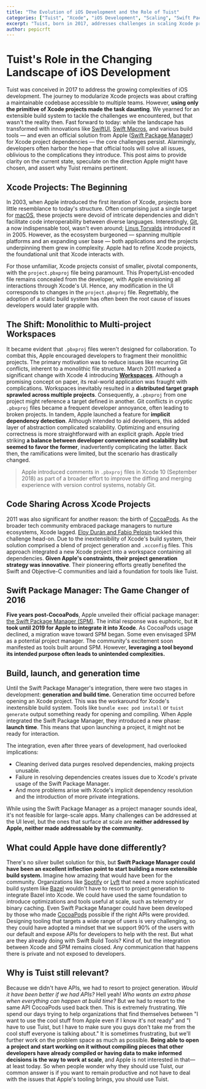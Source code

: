 ```yaml
---
title: "The Evolution of iOS Development and the Role of Tuist"
categories: ["Tuist", "Xcode", "iOS Development", "Scaling", "Swift Package Manager", "CocoaPods", "Build Systems", "Modularization"]
excerpt: "Tuist, born in 2017, addresses challenges in scaling Xcode projects. Despite new tools like the Swift Package Manager, the need for Tuist persists."
author: pepicrft
---
```


# Tuist's Role in the Changing Landscape of iOS Development

Tuist was conceived in 2017 to address the growing complexities of iOS development. The journey to modularize Xcode projects was about crafting a maintainable codebase accessible to multiple teams. However, **using only the primitive of Xcode projects made the task daunting**. We yearned for an extensible build system to tackle the challenges we encountered, but that wasn't the reality then. Fast forward to today: while the landscape has transformed with innovations like [SwiftUI](https://developer.apple.com/xcode/swiftui/), [Swift Macros](https://docs.swift.org/swift-book/documentation/the-swift-programming-language/macros/), and various build tools — and even an official solution from Apple ([Swift Package Manager](https://www.swift.org/package-manager/)) for Xcode project dependencies — the core challenges persist. Alarmingly, developers often harbor the hope that official tools will solve all issues, oblivious to the complications they introduce. This post aims to provide clarity on the current state, speculate on the direction Apple might have chosen, and assert why Tuist remains pertinent.

## Xcode Projects: The Beginning

In 2003, when Apple introduced the first iteration of Xcode, projects bore little resemblance to today's structure. Often comprising just a single target for [macOS](https://en.wikipedia.org/wiki/MacOS), these projects were devoid of intricate dependencies and didn't facilitate code interoperability between diverse languages. Interestingly, [Git](https://en.wikipedia.org/wiki/Git), a now indispensable tool, wasn't even around; [Linus Torvalds](https://en.wikipedia.org/wiki/Linus_Torvalds) introduced it in 2005. However, as the ecosystem burgeoned — spanning multiple platforms and an expanding user base — both applications and the projects underpinning them grew in complexity. Apple had to refine Xcode projects, the foundational unit that Xcode interacts with. 

For those unfamiliar, Xcode projects consist of smaller, pivotal components, with the `project.pbxproj` file being paramount. This PropertyList-encoded file remains concealed from the developer, with Apple envisioning all interactions through Xcode's UI. Hence, any modification in the UI corresponds to changes in the `project.pbxproj` file. Regrettably, the adoption of a static build system has often been the root cause of issues developers would later grapple with.

## The Shift: Monolithic to Multi-project Workspaces

It became evident that `.pbxproj` files weren't designed for collaboration. To combat this, Apple encouraged developers to fragment their monolithic projects. The primary motivation was to reduce issues like recurring Git conflicts, inherent to a monolithic file structure. March 2011 marked a significant change with Xcode 4 introducing [**Workspaces**](https://developer.apple.com/library/archive/featuredarticles/XcodeConcepts/Concept-Workspace.html). Although a promising concept on paper, its real-world application was fraught with complications. Workspaces inevitably resulted in a **distributed target graph sprawled across multiple projects**. Consequently, a `.pbxproj` from one project might reference a target defined in another. Git conflicts in cryptic `.pbxproj` files became a frequent developer annoyance, often leading to broken projects. In tandem, Apple launched a feature for **implicit dependency detection**. Although intended to aid developers, this added layer of abstraction complicated scalability. Optimizing and ensuring correctness is more straightforward with an explicit graph. Apple tried striking **a balance between developer convenience and scalability but seemed to favor the former**, inadvertently complicating the latter. Back then, the ramifications were limited, but the scenario has drastically changed.

> Apple introduced comments in `.pbxproj` files in Xcode 10 (September 2018) as part of a broader effort to improve the diffing and merging experience with version control systems, notably Git.

## Code Sharing Across Xcode Projects

2011 was also significant for another reason: the birth of [CocoaPods](https://cocoapods.org/). As the broader tech community embraced package managers to nurture ecosystems, Xcode lagged. [Eloy Durán and Fabio Pelosin](https://en.wikipedia.org/wiki/CocoaPods) tackled this challenge head-on. Due to the inextensibility of Xcode's build system, their solution comprised a blend of project generation and `.xcconfig` files. This approach integrated a new Xcode project into a workspace containing all dependencies. **Given Apple's constraints, their project generation strategy was innovative**. Their pioneering efforts greatly benefited the Swift and Objective-C communities and laid a foundation for tools like Tuist.

## Swift Package Manager: The Game Changer of 2016

**Five years post-CocoaPods**, Apple unveiled their official package manager: [the Swift Package Manager (SPM)](https://www.swift.org/package-manager/). The initial response was euphoric, but **it took until 2019 for Apple to integrate it into Xcode**. As CocoaPods usage declined, a migration wave toward SPM began. Some even envisaged SPM as a potential project manager. The community's excitement soon manifested as tools built around SPM. However, **leveraging a tool beyond its intended purpose often leads to unintended complexities.**

## Build, launch, and generation time

Until the Swift Package Manager's integration, there were two stages in development: **generation and build time.** Generation time occurred before opening an Xcode project. This was the workaround for Xcode's inextensible build system. Tools like `bundle exec pod install` or `tuist generate` output something ready for opening and compiling. When Apple integrated the Swift Package Manager, they introduced a new phase: **launch time**. This means that upon launching a project, it might not be ready for interaction.

The integration, even after three years of development, had overlooked implications:

- Cleaning derived data purges resolved dependencies, making projects unusable.
- Failure in resolving dependencies creates issues due to Xcode's private usage of the Swift Package Manager.
- And more problems arise with Xcode's implicit dependency resolution and the introduction of more private integrations.

While using the Swift Package Manager as a project manager sounds ideal, it's not feasible for large-scale apps. Many challenges can be addressed at the UI level, but the ones that surface at scale are **neither addressed by Apple, neither made addressable by the community.**

## What could Apple have done differently?

There's no silver bullet solution for this, but **Swift Package Manager could have been an excellent inflection point to start building a more extensible build system.** Imagine how amazing that would have been for the community. Organizations like [Spotify](https://spotify.com) or [Lyft](https://lyft.com) that need a more sophisticated build system like [Bazel](https://bazel.build/) wouldn't have to resort to project generation to integrate Bazel into Xcode. We could have used the same foundation to introduce optimizations and tools useful at scale, such as telemetry or binary caching. Even Swift Package Manager could have been developed by those who made [CocoaPods](https://cocoapods.org) possible if the right APIs were provided. Designing tooling that targets a wide range of users is very challenging, so they could have adopted a mindset that we support 90% of the users with our default and expose APIs for developers to help with the rest. But what are they already doing with Swift Build Tools?
Kind of, but the integration between Xcode and SPM remains closed. Any communication that happens there is private and not exposed to developers. 

## Why is Tuist still relevant?

Because we didn't have APIs, we had to resort to project generation. *Would it have been better if we had APIs?* Hell yeah! *Who wants an extra phase when everything can happen at build time?* But we had to resort to the same API CocoaPods used back then. This is extremely frustrating. We spend our days trying to help organizations that find themselves between "I want to use the cool stuff from Apple even if I know it's not ready" and "I have to use Tuist, but I have to make sure you guys don't take me from the cool stuff everyone is talking about." It is sometimes frustrating, but we'll further work on the problem space as much as possible. **Being able to open a project and start working on it without compiling pieces that other developers have already compiled or having data to make informed decisions is the way to work at scale**, and Apple is not interested in that—at least today. So when people wonder why they should use Tuist, our common answer is if you want to remain productive and not have to deal with the issues that Apple's tooling brings, you should use Tuist.
